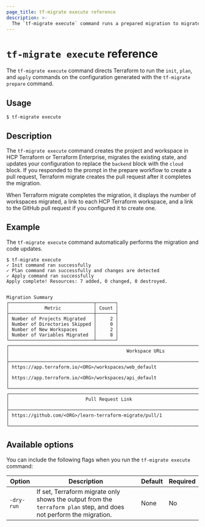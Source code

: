 ```yaml
---
page_title: tf-migrate execute reference
description: >-
  The `tf-migrate execute` command runs a prepared migration to migrate locally existing state to HCP Terraform or Terraform Enterprise.
---
```


# `tf-migrate execute` reference

The `tf-migrate execute` command directs Terraform to run the `init`, `plan`, and `apply` commands on the configuration generated with the `tf-migrate prepare` command. 

## Usage

```
$ tf-migrate execute
```

## Description

The `tf-migrate execute` command creates the project and workspace in HCP Terraform or Terraform Enterprise, migrates the existing state, and updates your configuration to replace the `backend` block with the `cloud` block. If you responded to the prompt in the prepare workflow to create a pull request, Terraform migrate creates the pull request after it completes the migration.

When Terraform migrate completes the migration, it displays the number of workspaces migrated, a link to each HCP Terraform workspace, and a link to the GitHub pull request if you configured it to create one.

## Example

The `tf-migrate execute` command automatically performs the migration and code updates. 

<CodeBlockConfig hideClipboard>

```
$ tf-migrate execute
✓ Init command ran successfully
✓ Plan command ran successfully and changes are detected
✓ Apply command ran successfully
Apply complete! Resources: 7 added, 0 changed, 0 destroyed.


Migration Summary
┌───────────────────────────────┬───────┐
│             Metric            │ Count │
├───────────────────────────────┼───────┤
│ Number of Projects Migrated   │     2 │
│ Number of Directories Skipped │     0 │
│ Number of New Workspaces      │     2 │
│ Number of Variables Migrated  │     8 │
└───────────────────────────────┴───────┘
┌───────────────────────────────────────────────────────────────────────────────────────────────────┐
│                                           Workspace URLs                                          │
├───────────────────────────────────────────────────────────────────────────────────────────────────┤
│ https://app.terraform.io/<ORG>/workspaces/web_default                                             │
│ https://app.terraform.io/<ORG>/workspaces/api_default                                             │
└───────────────────────────────────────────────────────────────────────────────────────────────────┘
┌────────────────────────────────────────────────────────────────────────┐
│                            Pull Request Link                           │
├────────────────────────────────────────────────────────────────────────┤
│ https://github.com/<ORG>/learn-terraform-migrate/pull/1                │
└────────────────────────────────────────────────────────────────────────┘
```

</CodeBlockConfig>


## Available options

You can include the following flags when you run the `tf-migrate execute` command:

| Option | Description | Default | Required |
| ------ | ----------- | ------- | -------- |
| `-dry-run` | If set, Terraform migrate only shows the output from the `terraform plan` step, and does not perform the migration. | None | No |